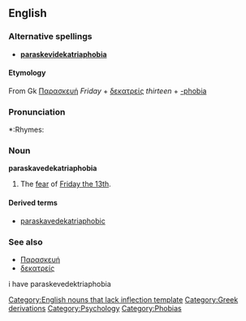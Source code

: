 {{wikipediapar|Friday the 13th}}

==English==

===Alternative spellings===
*'''[[paraskevidekatriaphobia]]'''

==== Etymology ====
From Gk [[Παρασκευή]] ''Friday'' + [[δεκατρείς]] ''thirteen'' + [[-phobia]]

===Pronunciation===
*:Rhymes: {{IPAchar|[[Rhymes:English:-əʊbiə|-əʊbiə]]}}

===Noun===
'''paraskavedekatriaphobia''' 
# The [[fear]] of [[Friday the 13th]].

====Derived terms====
* [[paraskavedekatriaphobic]]

===See also===
* [[Παρασκευή]]
* [[δεκατρείς]]
i have paraskevedektriaphobia

[[Category:English nouns that lack inflection template]]
[[Category:Greek derivations]]
[[Category:Psychology]]
[[Category:Phobias]]
